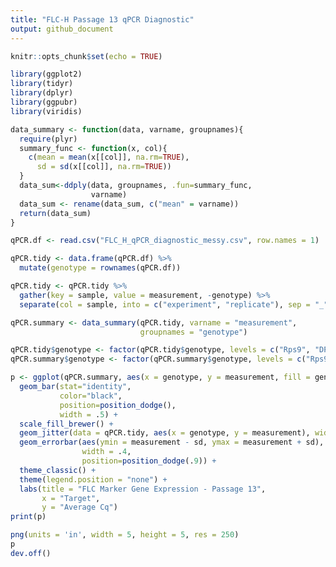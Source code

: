 ```yaml
---
title: "FLC-H Passage 13 qPCR Diagnostic"
output: github_document
---
```


```r
knitr::opts_chunk$set(echo = TRUE)
```

```r
library(ggplot2)
library(tidyr)
library(dplyr)
library(ggpubr)
library(viridis)
```

```r
data_summary <- function(data, varname, groupnames){
  require(plyr)
  summary_func <- function(x, col){
    c(mean = mean(x[[col]], na.rm=TRUE),
      sd = sd(x[[col]], na.rm=TRUE))
  }
  data_sum<-ddply(data, groupnames, .fun=summary_func,
                  varname)
  data_sum <- rename(data_sum, c("mean" = varname))
  return(data_sum)
}
```

```r
qPCR.df <- read.csv("FLC_H_qPCR_diagnostic_messy.csv", row.names = 1)

```

```r
qPCR.tidy <- data.frame(qPCR.df) %>% 
  mutate(genotype = rownames(qPCR.df))
```

```r
qPCR.tidy <- qPCR.tidy %>% 
  gather(key = sample, value = measurement, -genotype) %>% 
  separate(col = sample, into = c("experiment", "replicate"), sep = "_")
```

```r
qPCR.summary <- data_summary(qPCR.tidy, varname = "measurement", 
                             groupnames = "genotype")
```

```r
qPCR.tidy$genotype <- factor(qPCR.tidy$genotype, levels = c("Rps9", "DP_Fusion", "SLC16A", "CA12"))
qPCR.summary$genotype <- factor(qPCR.summary$genotype, levels = c("Rps9", "DP_Fusion", "SLC16A", "CA12"))
```

```r
p <- ggplot(qPCR.summary, aes(x = genotype, y = measurement, fill = genotype)) + 
  geom_bar(stat="identity",
           color="black", 
           position=position_dodge(),
           width = .5) +
  scale_fill_brewer() +
  geom_jitter(data = qPCR.tidy, aes(x = genotype, y = measurement), width = 0.2) +
  geom_errorbar(aes(ymin = measurement - sd, ymax = measurement + sd),
                width = .4,
                position=position_dodge(.9)) +
  theme_classic() +
  theme(legend.position = "none") +
  labs(title = "FLC Marker Gene Expression - Passage 13", 
       x = "Target", 
       y = "Average Cq")
print(p)
```

```r
png(units = 'in', width = 5, height = 5, res = 250)
p
dev.off()
```








